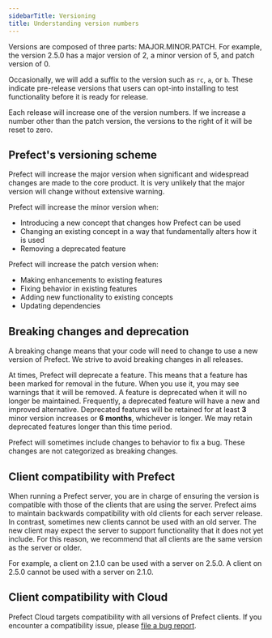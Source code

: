 ```yaml
---
sidebarTitle: Versioning
title: Understanding version numbers
---
```


Versions are composed of three parts: MAJOR.MINOR.PATCH. For example, the version 2.5.0 has a major version of 2, a minor version of 5, and patch version of 0.

Occasionally, we will add a suffix to the version such as `rc`, `a`, or `b`. These indicate pre-release versions that users can opt-into installing to test functionality before it is ready for release.

Each release will increase one of the version numbers. If we increase a number other than the patch version, the versions to the right of it will be reset to zero.

Prefect's versioning scheme
----------------------------------------------------------------------------

Prefect will increase the major version when significant and widespread changes are made to the core product. It is very unlikely that the major version will change without extensive warning.

Prefect will increase the minor version when:

*   Introducing a new concept that changes how Prefect can be used
*   Changing an existing concept in a way that fundamentally alters how it is used
*   Removing a deprecated feature

Prefect will increase the patch version when:

*   Making enhancements to existing features
*   Fixing behavior in existing features
*   Adding new functionality to existing concepts
*   Updating dependencies

Breaking changes and deprecation
---------------------------------------------------------------------------------------

A breaking change means that your code will need to change to use a new version of Prefect. We strive to avoid breaking changes in all releases.

At times, Prefect will deprecate a feature. This means that a feature has been marked for removal in the future. When you use it, you may see warnings that it will be removed. A feature is deprecated when it will no longer be maintained. Frequently, a deprecated feature will have a new and improved alternative. Deprecated features will be retained for at least **3** minor version increases or **6 months**, whichever is longer. We may retain deprecated features longer than this time period.

Prefect will sometimes include changes to behavior to fix a bug. These changes are not categorized as breaking changes.

Client compatibility with Prefect
-----------------------------------------------------------------------------------------

When running a Prefect server, you are in charge of ensuring the version is compatible with those of the clients that are using the server. Prefect aims to maintain backwards compatibility with old clients for each server release. In contrast, sometimes new clients cannot be used with an old server. The new client may expect the server to support functionality that it does not yet include. For this reason, we recommend that all clients are the same version as the server or older.

For example, a client on 2.1.0 can be used with a server on 2.5.0. A client on 2.5.0 cannot be used with a server on 2.1.0.

Client compatibility with Cloud
-------------------------------------------------------------------------------------

Prefect Cloud targets compatibility with all versions of Prefect clients. If you encounter a compatibility issue, please [file a bug report](https://github.com/prefectHQ/prefect/issues/new/choose).